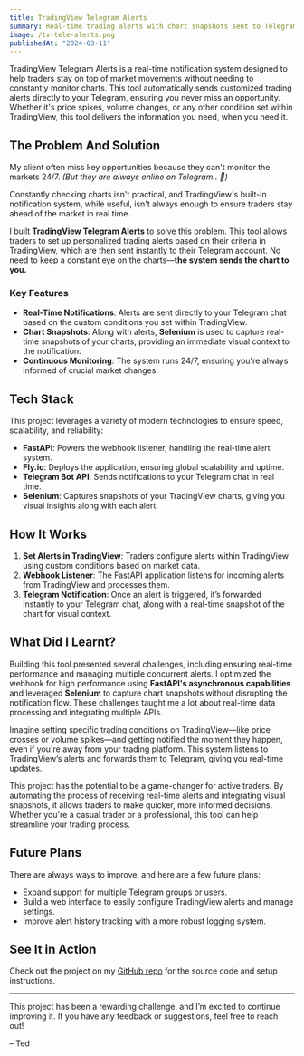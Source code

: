 ```yaml
---
title: TradingView Telegram Alerts
summary: Real-time trading alerts with chart snapshots sent to Telegram, designed to keep traders informed and responsive to market changes.
image: /tv-tele-alerts.png
publishedAt: "2024-03-11"
---
```


TradingView Telegram Alerts is a real-time notification system designed to help traders stay on top of market movements without needing to constantly monitor charts. This tool automatically sends customized trading alerts directly to your Telegram, ensuring you never miss an opportunity. Whether it's price spikes, volume changes, or any other condition set within TradingView, this tool delivers the information you need, when you need it.

## The Problem And Solution

My client often miss key opportunities because they can't monitor the markets 24/7. _(But they are always online on Telegram.. 🤔)_

Constantly checking charts isn't practical, and TradingView's built-in notification system, while useful, isn't always enough to ensure traders stay ahead of the market in real time.

I built **TradingView Telegram Alerts** to solve this problem. This tool allows traders to set up personalized trading alerts based on their criteria in TradingView, which are then sent instantly to their Telegram account. No need to keep a constant eye on the charts—**the system sends the chart to you.**

### Key Features

- **Real-Time Notifications**: Alerts are sent directly to your Telegram chat based on the custom conditions you set within TradingView.
- **Chart Snapshots**: Along with alerts, **Selenium** is used to capture real-time snapshots of your charts, providing an immediate visual context to the notification.
- **Continuous Monitoring**: The system runs 24/7, ensuring you're always informed of crucial market changes.

## Tech Stack

This project leverages a variety of modern technologies to ensure speed, scalability, and reliability:

- **FastAPI**: Powers the webhook listener, handling the real-time alert system.
- **Fly.io**: Deploys the application, ensuring global scalability and uptime.
- **Telegram Bot API**: Sends notifications to your Telegram chat in real time.
- **Selenium**: Captures snapshots of your TradingView charts, giving you visual insights along with each alert.

## How It Works

1. **Set Alerts in TradingView**: Traders configure alerts within TradingView using custom conditions based on market data.
2. **Webhook Listener**: The FastAPI application listens for incoming alerts from TradingView and processes them.
3. **Telegram Notification**: Once an alert is triggered, it’s forwarded instantly to your Telegram chat, along with a real-time snapshot of the chart for visual context.

## What Did I Learnt?

Building this tool presented several challenges, including ensuring real-time performance and managing multiple concurrent alerts. I optimized the webhook for high performance using **FastAPI's asynchronous capabilities** and leveraged **Selenium** to capture chart snapshots without disrupting the notification flow. These challenges taught me a lot about real-time data processing and integrating multiple APIs.

Imagine setting specific trading conditions on TradingView—like price crosses or volume spikes—and getting notified the moment they happen, even if you're away from your trading platform. This system listens to TradingView’s alerts and forwards them to Telegram, giving you real-time updates.

This project has the potential to be a game-changer for active traders. By automating the process of receiving real-time alerts and integrating visual snapshots, it allows traders to make quicker, more informed decisions. Whether you're a casual trader or a professional, this tool can help streamline your trading process.

## Future Plans

There are always ways to improve, and here are a few future plans:

- Expand support for multiple Telegram groups or users.
- Build a web interface to easily configure TradingView alerts and manage settings.
- Improve alert history tracking with a more robust logging system.

## See It in Action

Check out the project on my [GitHub repo](https://github.com/tedawf/tradingview-telegram-alerts) for the source code and setup instructions.

---

This project has been a rewarding challenge, and I’m excited to continue improving it. If you have any feedback or suggestions, feel free to reach out!

– Ted
